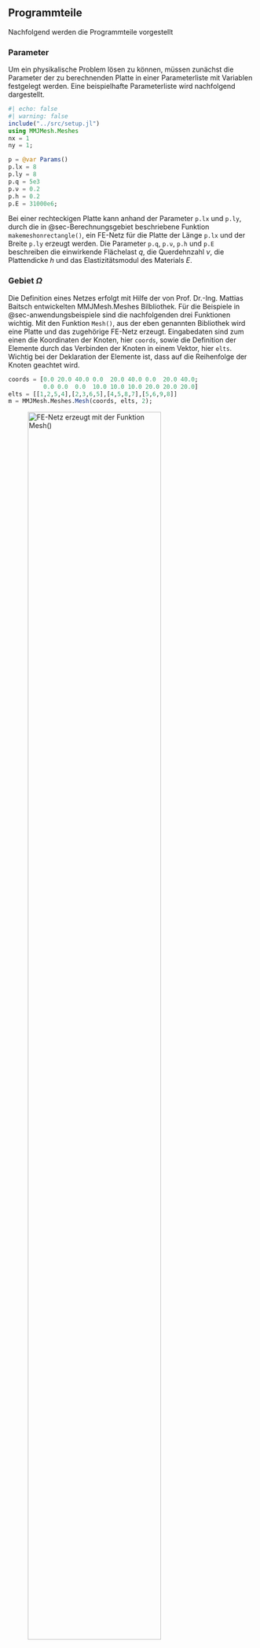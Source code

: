 ## Programmteile {#sec-programmteile}

Nachfolgend werden die Programmteile vorgestellt

### Parameter {#sec-Parameter}

Um ein physikalische Problem lösen zu können, müssen zunächst die Parameter der zu berechnenden Platte in einer Parameterliste mit Variablen festgelegt werden. Eine beispielhafte Parameterliste wird nachfolgend dargestellt. 

```julia
#| echo: false
#| warning: false
include("../src/setup.jl")
using MMJMesh.Meshes
nx = 1
ny = 1;
```

```julia
p = @var Params()
p.lx = 8
p.ly = 8
p.q = 5e3
p.ν = 0.2
p.h = 0.2
p.E = 31000e6;
```

Bei einer rechteckigen Platte kann anhand der Parameter `p.lx` und `p.ly`, durch die in @sec-Berechnungsgebiet beschriebene Funktion `makemeshonrectangle()`, ein FE-Netz für die Platte der Länge `p.lx` und der Breite `p.ly` erzeugt werden. Die Parameter `p.q`, `p.ν`, `p.h` und `p.E` beschreiben die einwirkende Flächelast $q$, die Querdehnzahl $\nu$, die Plattendicke $h$ und das Elastizitätsmodul des Materials $E$.

### Gebiet $\Omega$ {#sec-Berechnungsgebiet}

Die Definition eines Netzes erfolgt mit Hilfe der von Prof. Dr.-Ing. Mattias Baitsch entwickelten MMJMesh.Meshes Bilbliothek. Für die Beispiele in @sec-anwendungsbeispiele sind die nachfolgenden drei Funktionen wichtig. Mit den Funktion `Mesh()`, aus der eben genannten Bibliothek wird eine Platte und das zugehörige FE-Netz erzeugt. Eingabedaten sind zum einen die Koordinaten der Knoten, hier `coords`, sowie die Definition der Elemente durch das Verbinden der Knoten in einem Vektor, hier `elts`. Wichtig bei der Deklaration der Elemente ist, dass auf die Reihenfolge der Knoten geachtet wird.

```julia
coords = [0.0 20.0 40.0 0.0  20.0 40.0 0.0  20.0 40.0;
          0.0 0.0  0.0  10.0 10.0 10.0 20.0 20.0 20.0]
elts = [[1,2,5,4],[2,3,6,5],[4,5,8,7],[5,6,9,8]]
m = MMJMesh.Meshes.Mesh(coords, elts, 2);
```

![FE-Netz erzeugt mit der Funktion `Mesh()`](00-pics/mesh-coords-elts.png){#fig-Mesh width=80%}

Zur Erzeugung einer einfachen rechteckigen Platte mit den Längen $l_x$ und $l_y$ und einem gleichmäßigen Netz mit gleichgroßen Elementen wird die Funktion `makemeshonrectangle(lx, ly, nx, ny)` genutzt. Die Eingabeparameter `nx` und `ny` geben die Anzahl der Unterteilungen je Seite an.

```julia
m = makemeshonrectangle(p.lx, p.ly, nx, ny);
```

![FE-Netz erzeugt mit der Funktion `makemeshonrectangle()`](00-pics/mesh-rect.png){#fig-makemeshonrectangle width=80%}

Alternativ kann eine .msh Datei eingepflegt werden mit

```julia
m = MMJMesh.Meshes.Mesh("../gmsh/complex-plate-02.msh");
```

![FE-Netz aus complex-plate.msh Datei](00-pics/complex-plate.png){#fig-Mesh width=80%}

### Formfunktionen 

Für die Definition der Formfunktionen wird ebenfalls auf die MMJMesh Bibliothek zugegriffen. Für die Konstruktion der Funktionen ist ein Bezugselement, mit den Koordinaten gespeichert in der Matrix `V` vom Typ Int64, zu definieren. Für das Referenzelement ist `V` wie folgt festgelegt.

```julia
V = [ -1 1 1 -1; -1 -1 1 1]
```

Um die Formfunktionen der unterschiedlichen Elementansätze zu erzeugen wird mittels der Funktion `mmonomials(n,p)` ein Vektor mit allen, für die Formfunktionen notwendigen, Monomen erzeugt. `n` ist dabei die Anzahl der Variablen und `p` der Grad der Monome. Außerdem kann optional das Gebiet und eine Vorschrift zum erstellen der Monome als Eingabeparameter in der Funktion übergeben werden, wie es bei der Erzeugung des nicht konformen Hermite-Elements und bei dem Serendipity Element notwendig ist.

In dem Vektor `N` werden die Linearformen für das jeweilige Element gespeichert. Die Funktionen `ValueAtLF(x)` und `PDerivativeAtLF(x, n)` werden für die Erzeugung der Linearformen genutzt. `ValueAtLF(x)` wertet eine Funktion f(x) an der Stelle `x` aus. `PDerivativeAtLF(x, n)` wertet die partielle Ableitung einer Funktion $f : \mathbb{R}^n \to \mathbb{R}$ an der Stelle `x` in Richtung `n` aus. mit `PDerivativeAtLF([-1,-1], [1, 2])` wird beispielsweise eine Funktion an der Stelle $[-1,-1]$ einmal in $x$- und zweimal in $y$-Richtung abgeleitet.

Durch Multiplikation der Inversen der Matrix `M` mit den in `P` generierten Monomen ergeben sich die Funktionen der Formfunktionen. Nachfolgend werden die Funktionen zur Konstruktion der Formfunktionen für das konforme und nichtkonformen Hermite Element sowie für das Lagrange Element und das Serendipity Element dargestellt.

__Hermite-Elemente__

```julia
function hermiteelement(V;conforming=true)
    if conforming
        m = 16
        P = mmonomials(2, 3, QHat  ,type = BigInt)
        N = vcat(
            [   [ValueAtLF(p), 
                PDerivativeAtLF(p, [1, 0]), 
                PDerivativeAtLF(p, [0, 1]), 
                PDerivativeAtLF(p, [1, 1])]
                for p in eachcol(V)]...
            )
    else 
        m = 12
        P = mmonomials(2, 3, QHat , (p1, p2) -> p1 + p2 <= 4 && p1 * p2 <4,type = BigInt)
        N = vcat(
            [   [ValueAtLF(p), 
                PDerivativeAtLF(p, [1, 0]), 
                PDerivativeAtLF(p, [0, 1])]
                for p in eachcol(V)]...
        )
    end
    Imatrix = Matrix{Int}(I, m, m)
    M = [n(p) for p in P, n in N]
    Minv = simplifyx.(M \ Imatrix)
    H4 = Minv * P
    return H4
end;
```

__Lagrange-Elemente__

```julia
function lagrangeelement(V)
        m = 4
        P = mmonomials(2, 1, QHat  ,type = Int)
        N = vcat(
            [   [ValueAtLF(p)]
                for p in eachcol(V)]...
            )
        Imatrix = Matrix{Int}(I, m, m)
        M = [n(p) for p in P, n in N]
        Minv = simplifyx.(M \ Imatrix)
        L4 = Minv*P
    return L4
end;
```

__Serendipity-Elemente__

```julia
function serendipityelement(V)
    W = Array{Int64,2}(undef, 2,4)
    for i = 1:3
            W[1,i] = (V[1,i] + V[1,i+1]) * 0.5
            W[2,i] = (V[2,i] + V[2,i+1]) * 0.5
    end
    W[1,4] = (V[1,4] + V[1,1]) * 0.5
    W[2,4] = (V[2,4] + V[2,1]) * 0.5
    P = mmonomials(2, 2, QHat,(p1, p2) -> p1 + p2 < 4, type = Int)
    N = vcat(
        [   ValueAtLF(p)
            for p in eachcol(V)],
        [   [ValueAtLF(q)]
            for q in eachcol(W)]...
    )
    M = [n(p) for p in P, n in N]
    S8 = inv(M)*P
    return S8
end;
```

### Elementsteifigkeitsmatrizen & Elementlastvektoren

Für die Umsetzung der Bogner-Fox-Schmitt Formulierung und der DKQ-Formulierung ist es essentiell die Elementsteifigkeitsmatrix für beide Elementtypen zu generieren. Die allgemeine Elementsteifigkeitsmatrix des konformen Hermite Elements wird durch den unten stehenden Algorithmus erzeugt. `H4` ist der Vektor der Formfunktionen erzeugt mit der oben beschriebenen Funktion `hermiteelement()`. Für die geometrischen Größen `a`, `b`, und `h` des Elements, sowie für die materialspezifischen Größen `ν` und `E` werden zunächst Variablen deklariert. Hierfür wird das Symbolics Paket von Julia genutzt. Die generierte Steifigkeitsmatrix, abhängig von den oben genannten Variablen wird in einer weiteren Funktion `pkcKe(p)` gespeichert, welche für die FEM Berechnung genutzt wird. 

```julia
using Symbolics
@variables  a,b, h, ν,E;
# Punkte des Elements
points = [0 a a 0; 0 0 b b]
# Formfunktione konformes Hermite Element
H4 = hermiteelement(points;conforming=true)
∂1(u) =  (∂x(∂x(u)))
∂2(u) =  (∂y(∂y(u)))
∂3(u) =  2*(∂x(∂y(u)))
Be1std(u) = [∂1(u), ∂2(u), ∂3(u)]
Be2std(u) = [∂1(u) + ν * ∂2(u), ν * ∂1(u) + ∂2(u),(1- ν)/2 * ∂3(u)]
aestd(u,v) = integrate(Be1std(u) ⋅ Be2std(v), (0 .. a) , (0 .. b))
Ke = (simplifyx.([aestd(n1, n2) for n1 ∈ H4, n2 ∈ H4]));
```

Bei der Elementsteifigkeitsmatrix für allgemeine Vierecke ist ein solcher Algorithmus aufwendiger, da sich die Geometrieeigenschaften der Elemente nicht nur in der Länge und der Breite unterscheiden, sondern zusätzlich die Winkel unterschiedlich sind. Für die Berechnung der Elementsteifigkeitsmatrix des DKQ Elements wurden zunächst die $H_x$ und $H_y$ Funktionen generiert, dessen Anforderungen basierend auf dem Paper von Batoz und Tahar in @sec-Steifigkeitsmatrix-DKQ beschrieben wurden. Für die Parametrisierung der Elemente mittels der Jacobi-Matrix wird auf die Funktion `jacobian()` aus der `MMJMesh` Bibliothek zurückgegriffe. Um `Ke` elementweise zu berechnen wird für die numerische Integration die Gauß-Quadratur angewandt. Es ergibt sich die Schleife über die Integrationspunkte `gaussPoints` und den zugehörigen Integrationsgewichte `gaussWeights`. 

```julia
function DKQKe(p)
    function keFunc(e)
        D = p.E*p.h^3 / 12*(1-p.ν^2) * [1 p.ν 0; p.ν 1 0; 0 0 (1-p.ν)/2]
        Ke = zeros(12,12)
        # Jacobimatrix des betrachteten Elements
        jF = jacobian(parametrization(geometry(e)))
        HxFace, HyFace = makeDKQFunctions(e)
        Hx = MappingFromComponents(HxFace...)  # 12 Element Vektor mit Hx Funktionen 
        Hy = MappingFromComponents(HyFace...)  # 12 Element Vektor mit Hy Funktionen 
        # Gradient Hx
        ∇ξηHx = MMJMesh.Mathematics.TransposeMapping(jacobian(Hx)) 
        # Gradient Hy
        ∇ξηHy = MMJMesh.Mathematics.TransposeMapping(jacobian(Hy))

        for (ξ, w) ∈ zip(gaussPoints, gaussWeights)
            # Jacobi matrix ausgewertet an der Stelle ξ
            J = jF(ξ)
            ∇ˣʸHx = (inv(J') * ∇ξηHx(ξ))
            ∇ˣʸHy = (inv(J') * ∇ξηHy(ξ)) 
            B = [∇ˣʸHx[1,:]', ∇ˣʸHy[2,:]', ∇ˣʸHy[1,:]'+∇ˣʸHx[2,:]']
            Ke += w * B' * D * B * det(J)
        end
        return Ke
    end
    return keFunc
end
```

### Randbedingungen


```julia
function applyDirichletBCs!(fixedNodes, K, r, fixed = [true])
    dofs = fixedDOFs(fixedNodes,fixed)
    r[dofs] .= 0
    K[dofs, :] .= 0
    K[diagind(K)[dofs]] .= 1
    return nothing 
end;
```

### Assemblierung Steifigkeitsmatrix

```julia
function assembleKr(s, nf)
    N = nnodes(s) * nf
    K = zeros(N, N)
    r = zeros(N)

    for e ∈ elements(s)
        # Indexvektor
        I = idxDOFs(nodeindices(e),nf)

        # Berechnung ke für Element + Addition ke globale Steifigkeitsmatrix K
        kef = data(e, :kefunc)
        K[I, I] += kef(e)

        # Berechnung re für Elemente + Addition re globalen Lastvektor
        ref = data(e, :refunc)
        r[I] += ref(e)
    end
    return K, r
end;
```

### Postprozessor


für die Formulierung allgemeiner Vierecke werden die Schnittgrößen von den Verdrehungen $\beta_x$ und $\beta_y$ abgeleitet gemäß Batoz und Tahar, da für die Verschiebung w keine weiteren Aussagen getätigt werden.

```julia
function moment(name)
    x -> begin
        J = jF(x) 
        ∇ˣʸHx = (inv(J') * ∇ξηHx(x))
        ∇ˣʸHy = (inv(J') * ∇ξηHy(x)) 
        B = [∇ˣʸHx[1,:]', ∇ˣʸHy[2,:]', ∇ˣʸHy[1,:]'+∇ˣʸHx[2,:]']
        if name == :mxfunc
            return (Db * B)[1] * wHat[idxs]
        elseif name == :myfunc
            return (Db * B)[2] * wHat[idxs]
        elseif name == :mxyfunc
            return (Db * B)[3] * wHat[idxs]
        end
    end
end
```
